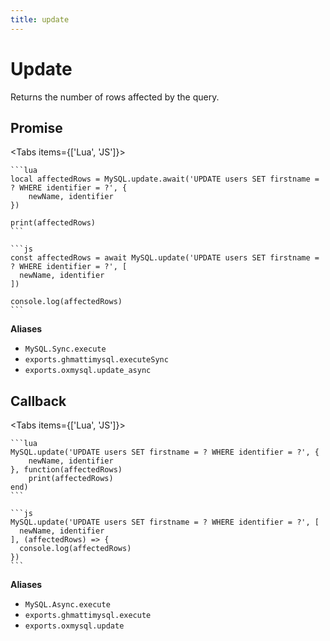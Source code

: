 ```yaml
---
title: update
---
```



# Update

Returns the number of rows affected by the query.

## Promise

<Tabs items={['Lua', 'JS']}>
  <Tab>

    ```lua
    local affectedRows = MySQL.update.await('UPDATE users SET firstname = ? WHERE identifier = ?', {
        newName, identifier
    })

    print(affectedRows)
    ```

  </Tab>
  <Tab>

    ```js
    const affectedRows = await MySQL.update('UPDATE users SET firstname = ? WHERE identifier = ?', [
      newName, identifier
    ])

    console.log(affectedRows)
    ```

  </Tab>
</Tabs>

**Aliases**

- `MySQL.Sync.execute`
- `exports.ghmattimysql.executeSync`
- `exports.oxmysql.update_async`

## Callback

<Tabs items={['Lua', 'JS']}>
  <Tab>

    ```lua
    MySQL.update('UPDATE users SET firstname = ? WHERE identifier = ?', {
        newName, identifier
    }, function(affectedRows)
        print(affectedRows)
    end)
    ```

  </Tab>
  <Tab>

    ```js
    MySQL.update('UPDATE users SET firstname = ? WHERE identifier = ?', [
      newName, identifier
    ], (affectedRows) => {
      console.log(affectedRows)
    })
    ```

  </Tab>
</Tabs>

**Aliases**

- `MySQL.Async.execute`
- `exports.ghmattimysql.execute`
- `exports.oxmysql.update`
